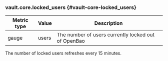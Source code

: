 ### vault.core.locked_users {#vault-core-locked_users}

Metric type | Value | Description
----------- | ----- | -----------
gauge       | users | The number of users currently locked out of OpenBao

The number of locked users refreshes every 15 minutes.
